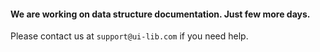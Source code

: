 #### We are working on data structure documentation. Just few more days.

Please contact us at `support@ui-lib.com` if you need help.

